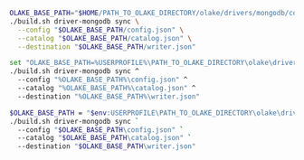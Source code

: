 
<Tabs groupId="build-locally">

<TabItem value="macos-linux" label="macOS / Linux" default>

```bash
OLAKE_BASE_PATH="$HOME/PATH_TO_OLAKE_DIRECTORY/olake/drivers/mongodb/config" && \
./build.sh driver-mongodb sync \
  --config "$OLAKE_BASE_PATH/config.json" \
  --catalog "$OLAKE_BASE_PATH/catalog.json" \
  --destination "$OLAKE_BASE_PATH/writer.json"
```

</TabItem> 

<TabItem value="cmd" label="CMD">

```bash
set "OLAKE_BASE_PATH=%USERPROFILE%\PATH_TO_OLAKE_DIRECTORY\olake\drivers\mongodb\config" && ^
./build.sh driver-mongodb sync ^
  --config "%OLAKE_BASE_PATH%\config.json" ^
  --catalog "%OLAKE_BASE_PATH%\catalog.json" ^
  --destination "%OLAKE_BASE_PATH%\writer.json"
```

</TabItem> 

<TabItem value="powershell" label="Powershell">

```bash
$OLAKE_BASE_PATH = "$env:USERPROFILE\PATH_TO_OLAKE_DIRECTORY\olake\drivers\mongodb\config"; `
./build.sh driver-mongodb sync `
  --config "$OLAKE_BASE_PATH\config.json" `
  --catalog "$OLAKE_BASE_PATH\catalog.json" `
  --destination "$OLAKE_BASE_PATH\writer.json"
```
</TabItem> 

</Tabs>